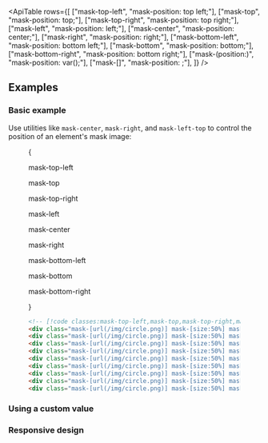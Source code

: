 

<ApiTable
  rows={[
    ["mask-top-left", "mask-position: top left;"],
    ["mask-top", "mask-position: top;"],
    ["mask-top-right", "mask-position: top right;"],
    ["mask-left", "mask-position: left;"],
    ["mask-center", "mask-position: center;"],
    ["mask-right", "mask-position: right;"],
    ["mask-bottom-left", "mask-position: bottom left;"],
    ["mask-bottom", "mask-position: bottom;"],
    ["mask-bottom-right", "mask-position: bottom right;"],
    ["mask-(position:<custom-property>)", "mask-position: var(<custom-property>);"],
    ["mask-[<value>]", "mask-position: <value>;"],
  ]}
/>

## Examples

### Basic example

Use utilities like `mask-center`, `mask-right`, and `mask-left-top` to control the position of an element's mask image:

<Figure >

<Example padding={false}>

{

<div className="grid grid-cols-3 gap-y-8 p-8 text-center font-mono text-sm font-medium text-gray-500 max-sm:items-end max-sm:justify-between max-sm:px-2 dark:text-gray-400">
  <div className="flex flex-col items-center">
    <p className="mb-3">mask-top-left</p>
    <Stripes className="aspect-[1.333] w-32 rounded-lg max-sm:w-24" border>
      <div className="h-full rounded-lg bg-[url(https://images.unsplash.com/photo-1554629947-334ff61d85dc?ixid=MnwxMjA3fDB8MHxwaG90by1wYWdlfHx8fGVufDB8fHx8&ixlib=rb-1.2.1&auto=format&fit=crop&w=1000&h=1000&q=80)] mask-radial-from-70% mask-radial-to-70% bg-cover bg-center mask-[size:50%_66%] mask-top-left mask-no-repeat"></div>
    </Stripes>
  </div>
  <div className="flex flex-col items-center">
    <p className="mb-3">mask-top</p>
    <Stripes className="aspect-[1.333] w-32 rounded-lg max-sm:w-24" border>
      <div className="h-full rounded-lg bg-[url(https://images.unsplash.com/photo-1554629947-334ff61d85dc?ixid=MnwxMjA3fDB8MHxwaG90by1wYWdlfHx8fGVufDB8fHx8&ixlib=rb-1.2.1&auto=format&fit=crop&w=1000&h=1000&q=80)] mask-radial-from-70% mask-radial-to-70% bg-cover bg-center mask-[size:50%_66%] mask-top mask-no-repeat"></div>
    </Stripes>
  </div>
  <div className="flex flex-col items-center">
    <p className="mb-3">mask-top-right</p>
    <Stripes className="aspect-[1.333] w-32 rounded-lg max-sm:w-24" border>
      <div className="h-full rounded-lg bg-[url(https://images.unsplash.com/photo-1554629947-334ff61d85dc?ixid=MnwxMjA3fDB8MHxwaG90by1wYWdlfHx8fGVufDB8fHx8&ixlib=rb-1.2.1&auto=format&fit=crop&w=1000&h=1000&q=80)] mask-radial-from-70% mask-radial-to-70% bg-cover bg-center mask-[size:50%_66%] mask-top-right mask-no-repeat"></div>
    </Stripes>
  </div>
  <div className="flex flex-col items-center">
    <p className="mb-3">mask-left</p>
    <Stripes className="aspect-[1.333] w-32 rounded-lg max-sm:w-24" border>
      <div className="h-full rounded-lg bg-[url(https://images.unsplash.com/photo-1554629947-334ff61d85dc?ixid=MnwxMjA3fDB8MHxwaG90by1wYWdlfHx8fGVufDB8fHx8&ixlib=rb-1.2.1&auto=format&fit=crop&w=1000&h=1000&q=80)] mask-radial-from-70% mask-radial-to-70% bg-cover bg-center mask-[size:50%_66%] mask-left mask-no-repeat"></div>
    </Stripes>
  </div>
  <div className="flex flex-col items-center">
    <p className="mb-3">mask-center</p>
    <Stripes className="aspect-[1.333] w-32 rounded-lg max-sm:w-24" border>
      <div className="h-full rounded-lg bg-[url(https://images.unsplash.com/photo-1554629947-334ff61d85dc?ixid=MnwxMjA3fDB8MHxwaG90by1wYWdlfHx8fGVufDB8fHx8&ixlib=rb-1.2.1&auto=format&fit=crop&w=1000&h=1000&q=80)] mask-radial-from-70% mask-radial-to-70% bg-cover bg-center mask-[size:50%_66%] mask-center mask-no-repeat"></div>
    </Stripes>
  </div>
  <div className="flex flex-col items-center">
    <p className="mb-3">mask-right</p>
    <Stripes className="aspect-[1.333] w-32 rounded-lg max-sm:w-24" border>
      <div className="h-full rounded-lg bg-[url(https://images.unsplash.com/photo-1554629947-334ff61d85dc?ixid=MnwxMjA3fDB8MHxwaG90by1wYWdlfHx8fGVufDB8fHx8&ixlib=rb-1.2.1&auto=format&fit=crop&w=1000&h=1000&q=80)] mask-radial-from-70% mask-radial-to-70% bg-cover bg-center mask-[size:50%_66%] mask-right mask-no-repeat"></div>
    </Stripes>
  </div>
  <div className="flex flex-col items-center">
    <p className="mb-3">mask-bottom-left</p>
    <Stripes className="aspect-[1.333] w-32 rounded-lg max-sm:w-24" border>
      <div className="h-full rounded-lg bg-[url(https://images.unsplash.com/photo-1554629947-334ff61d85dc?ixid=MnwxMjA3fDB8MHxwaG90by1wYWdlfHx8fGVufDB8fHx8&ixlib=rb-1.2.1&auto=format&fit=crop&w=1000&h=1000&q=80)] mask-radial-from-70% mask-radial-to-70% bg-cover bg-center mask-[size:50%_66%] mask-bottom-left mask-no-repeat"></div>
    </Stripes>
  </div>
  <div className="flex flex-col items-center">
    <p className="mb-3">mask-bottom</p>
    <Stripes className="aspect-[1.333] w-32 rounded-lg max-sm:w-24" border>
      <div className="h-full rounded-lg bg-[url(https://images.unsplash.com/photo-1554629947-334ff61d85dc?ixid=MnwxMjA3fDB8MHxwaG90by1wYWdlfHx8fGVufDB8fHx8&ixlib=rb-1.2.1&auto=format&fit=crop&w=1000&h=1000&q=80)] mask-radial-from-70% mask-radial-to-70% bg-cover bg-center mask-[size:50%_66%] mask-bottom mask-no-repeat"></div>
    </Stripes>
  </div>
  <div className="flex flex-col items-center">
    <p className="mb-3">mask-bottom-right</p>
    <Stripes className="aspect-[1.333] w-32 rounded-lg max-sm:w-24" border>
      <div className="h-full rounded-lg bg-[url(https://images.unsplash.com/photo-1554629947-334ff61d85dc?ixid=MnwxMjA3fDB8MHxwaG90by1wYWdlfHx8fGVufDB8fHx8&ixlib=rb-1.2.1&auto=format&fit=crop&w=1000&h=1000&q=80)] mask-radial-from-70% mask-radial-to-70% bg-cover bg-center mask-[size:50%_66%] mask-bottom-right mask-no-repeat"></div>
    </Stripes>
  </div>
</div>

}

</Example>

```html
<!-- [!code classes:mask-top-left,mask-top,mask-top-right,mask-left,mask-center,mask-right,mask-bottom-left,mask-bottom,mask-bottom-right] -->
<div class="mask-[url(/img/circle.png)] mask-[size:50%] mask-top-left ..."></div>
<div class="mask-[url(/img/circle.png)] mask-[size:50%] mask-top ..."></div>
<div class="mask-[url(/img/circle.png)] mask-[size:50%] mask-top-right ..."></div>
<div class="mask-[url(/img/circle.png)] mask-[size:50%] mask-left ..."></div>
<div class="mask-[url(/img/circle.png)] mask-[size:50%] mask-center ..."></div>
<div class="mask-[url(/img/circle.png)] mask-[size:50%] mask-right ..."></div>
<div class="mask-[url(/img/circle.png)] mask-[size:50%] mask-bottom-left ..."></div>
<div class="mask-[url(/img/circle.png)] mask-[size:50%] mask-bottom ..."></div>
<div class="mask-[url(/img/circle.png)] mask-[size:50%] mask-bottom-right ..."></div>
```

</Figure>

### Using a custom value

<UsingACustomValue
  utility="mask"
  value="center_top_1rem"
  name="mask position"
  variable="mask-position"
  dataType="position"
/>

### Responsive design

<ResponsiveDesign property="mask-position" defaultClass="mask-center" featuredClass="mask-top" />
